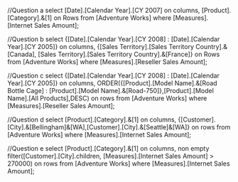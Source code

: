 
//Question a
select [Date].[Calendar Year].[CY 2007] on columns,
[Product].[Category].&[1] on Rows
from [Adventure Works]
where [Measures].[Internet Sales Amount];


//Question b
select {[Date].[Calendar Year].[CY 2008] : [Date].[Calendar Year].[CY 2005]} on columns,
 {[Sales Territory].[Sales Territory Country].&[Canada], [Sales Territory].[Sales Territory Country].&[France]} on Rows
from [Adventure Works]
where [Measures].[Reseller Sales Amount];

//Question c
select {[Date].[Calendar Year].[CY 2008] : [Date].[Calendar Year].[CY 2005]} on columns,
ORDER({[Product].[Model Name].&[Road Bottle Cage] : [Product].[Model Name].&[Road-750]},[Product].[Model Name].[All Products],DESC)
on rows
from [Adventure Works]
where [Measures].[Reseller Sales Amount];

//Question d
select [Product].[Category].&[1] on columns,
{[Customer].[City].&[Bellingham]&[WA],[Customer].[City].&[Seattle]&[WA]} on rows
from [Adventure Works]
where [Measures].[Internet Sales Amount];

//Question e
select [Product].[Category].&[1] on columns,
non empty filter([Customer].[City].children, [Measures].[Internet Sales Amount] > 270000) on rows
from [Adventure Works]
where [Measures].[Internet Sales Amount];

